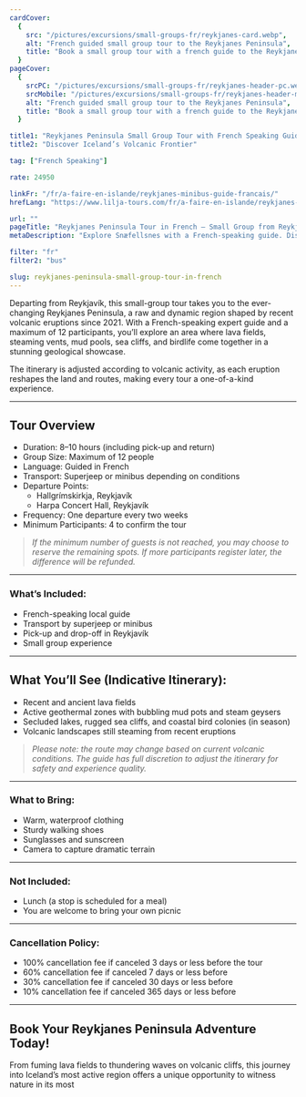 ```yaml
---
cardCover:
  {
    src: "/pictures/excursions/small-groups-fr/reykjanes-card.webp",
    alt: "French guided small group tour to the Reykjanes Peninsula",
    title: "Book a small group tour with a french guide to the Reykjanes Peninsula",
  }
pageCover:
  {
    srcPC: "/pictures/excursions/small-groups-fr/reykjanes-header-pc.webp",
    srcMobile: "/pictures/excursions/small-groups-fr/reykjanes-header-mobile.webp",
    alt: "French guided small group tour to the Reykjanes Peninsula",
    title: "Book a small group tour with a french guide to the Reykjanes Peninsula",
  }

title1: "Reykjanes Peninsula Small Group Tour with French Speaking Guide"
title2: "Discover Iceland’s Volcanic Frontier"

tag: ["French Speaking"]

rate: 24950

linkFr: "/fr/a-faire-en-islande/reykjanes-minibus-guide-francais/"
hrefLang: "https://www.lilja-tours.com/fr/a-faire-en-islande/reykjanes-minibus-guide-francais/"

url: ""
pageTitle: "Reykjanes Peninsula Tour in French – Small Group from Reykjavík"
metaDescription: "Explore Snæfellsnes with a French-speaking guide. Discover glaciers, lava fields, fishing villages, and Icelandic nature in a small group tour."

filter: "fr"
filter2: "bus"

slug: reykjanes-peninsula-small-group-tour-in-french
---
```


Departing from Reykjavík, this small-group tour takes you to the ever-changing Reykjanes Peninsula, a raw and dynamic region shaped by recent volcanic eruptions since 2021. With a French-speaking expert guide and a maximum of 12 participants, you’ll explore an area where lava fields, steaming vents, mud pools, sea cliffs, and birdlife come together in a stunning geological showcase.

The itinerary is adjusted according to volcanic activity, as each eruption reshapes the land and routes, making every tour a one-of-a-kind experience.

---

## Tour Overview

- Duration: 8–10 hours (including pick-up and return)
- Group Size: Maximum of 12 people
- Language: Guided in French
- Transport: Superjeep or minibus depending on conditions
- Departure Points:
  - Hallgrímskirkja, Reykjavík
  - Harpa Concert Hall, Reykjavík
- Frequency: One departure every two weeks
- Minimum Participants: 4 to confirm the tour

> _If the minimum number of guests is not reached, you may choose to reserve the remaining spots. If more participants register later, the difference will be refunded._

---

### What’s Included:

- French-speaking local guide
- Transport by superjeep or minibus
- Pick-up and drop-off in Reykjavík
- Small group experience

---

## What You’ll See (Indicative Itinerary):

- Recent and ancient lava fields
- Active geothermal zones with bubbling mud pots and steam geysers
- Secluded lakes, rugged sea cliffs, and coastal bird colonies (in season)
- Volcanic landscapes still steaming from recent eruptions

> _Please note: the route may change based on current volcanic conditions. The guide has full discretion to adjust the itinerary for safety and experience quality._

---

### What to Bring:

- Warm, waterproof clothing
- Sturdy walking shoes
- Sunglasses and sunscreen
- Camera to capture dramatic terrain

---

### Not Included:

- Lunch (a stop is scheduled for a meal)
- You are welcome to bring your own picnic

---

### Cancellation Policy:

- 100% cancellation fee if canceled 3 days or less before the tour
- 60% cancellation fee if canceled 7 days or less before
- 30% cancellation fee if canceled 30 days or less before
- 10% cancellation fee if canceled 365 days or less before

---

## Book Your Reykjanes Peninsula Adventure Today!

From fuming lava fields to thundering waves on volcanic cliffs, this journey into Iceland’s most active region offers a unique opportunity to witness nature in its most

<script
  type="text/javascript"
  src="https://widgets.bokun.io/assets/javascripts/apps/build/BokunWidgetsLoader.js?bookingChannelUUID=97236c68-b945-4a96-8587-660bdc4c45fd"
  async
></script>

<div
  class="bokunWidget"
  data-src="https://widgets.bokun.io/online-sales/97236c68-b945-4a96-8587-660bdc4c45fd/experience-calendar/970095"
></div>
